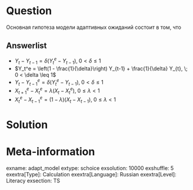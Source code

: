 Question
========
Основная гипотеза модели адаптивных ожиданий состоит в том, что 

Answerlist
----------
* $Y_t - Y_{t-1} = \delta (Y_t^e - Y_{t-1}), \; 0 < \delta \leq 1$
* $Y_t^e = \left(1 - \frac{1}{\delta}\right) Y_{t-1} + \frac{1}{\delta} Y_{t}, \; 0 < \delta \leq 1$
* $Y_t - Y_{t-1}^e = \delta (Y_t^e - Y_{t-1}), \; 0 < \delta \leq 1$
* $X_{t+1}^e - X_{t}^e = \lambda (X_{t} - X_{t}^e), \; 0 \leq \lambda < 1$
* $X_t^e - X_{t-1}^e = (1-\lambda) (X_t - X_{t-1}), \; 0 \leq \lambda < 1$


Solution
========


Meta-information
================
exname: adapt_model
extype: schoice
exsolution: 10000
exshuffle: 5
exextra[Type]: Calculation
exextra[Language]: Russian
exextra[Level]: Literacy
exsection: TS